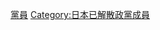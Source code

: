 {{DEFAULTSORT:Nippon Ishin no Kai}}
[[Category:日本維新會_(2012年)|黨員]]
[[Category:日本已解散政黨成員|Category:日本已解散政黨成員]]